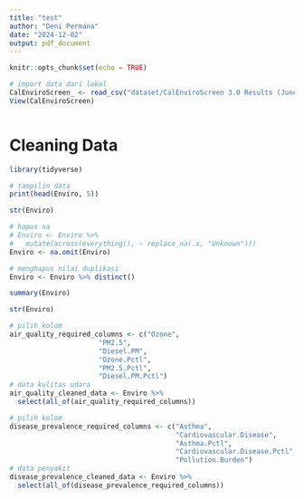 ```yaml
---
title: "test"
author: "Deni Permana"
date: "2024-12-02"
output: pdf_document
---
```


```r
knitr::opts_chunk$set(echo = TRUE)
```


```r
# import data dari lokal
CalEnviroScreen_ <- read_csv("dataset/CalEnviroScreen 3.0 Results (June 2018 Update).csv")
View(CalEnviroScreen)
```

```r

```

# Cleaning Data

```r
library(tidyverse)
```

```r
# tampilin data
print(head(Enviro, 5))
```

```r
str(Enviro)
```

```r
# hapus na
# Enviro <- Enviro %>%
#   mutate(across(everything(), ~ replace_na(.x, "Unknown")))
Enviro <- na.omit(Enviro)
```

```r
# menghapus nilai duplikasi
Enviro <- Enviro %>% distinct()
```

```r
summary(Enviro)
```

```r
str(Enviro)
```

```r
# pilih kolom
air_quality_required_columns <- c("Ozone", 
                      "PM2.5", 
                      "Diesel.PM", 
                      "Ozone.Pctl", 
                      "PM2.5.Pctl", 
                      "Diesel.PM.Pctl")
# data kulitas udara
air_quality_cleaned_data <- Enviro %>%
  select(all_of(air_quality_required_columns))
```

```r
# pilih kolom
disease_prevalence_required_columns <- c("Asthma",
                                         "Cardiovascular.Disease",
                                         "Asthma.Pctl",
                                         "Cardiovascular.Disease.Pctl",
                                         "Pollution.Burden")
# data penyakit
disease_prevalence_cleaned_data <- Enviro %>%
  select(all_of(disease_prevalence_required_columns))
```

```r

```

